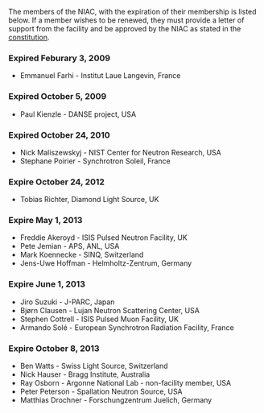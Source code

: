 The members of the NIAC, with the expiration of their membership is listed below. If a member wishes to be renewed, they must provide a letter of support from the facility and be approved by the NIAC as stated in the [[NIAC|constitution]].

===Expired Feburary 3, 2009===
*Emmanuel Farhi - Institut Laue Langevin, France

===Expired October 5, 2009===
*Paul Kienzle - DANSE project, USA

===Expired October 24, 2010===
*Nick Maliszewskyj - NIST Center for Neutron Research, USA
*Stephane Poirier - Synchrotron Soleil, France

===Expire October 24, 2012===
*Tobias Richter, Diamond Light Source, UK

===Expire May 1, 2013===
*Freddie Akeroyd - ISIS Pulsed Neutron Facility, UK 
*Pete Jemian - APS, ANL, USA
*Mark Koennecke - SINQ, Switzerland 
*Jens-Uwe Hoffman - Helmholtz-Zentrum, Germany

===Expire June 1, 2013===
*Jiro Suzuki - J-PARC, Japan
*Bjørn Clausen - Lujan Neutron Scattering Center, USA
*Stephen Cottrell - ISIS Pulsed Muon Facility, UK
*Armando Solé - European Synchrotron Radiation Facility, France

===Expire October 8, 2013===
*Ben Watts - Swiss Light Source, Switzerland
*Nick Hauser - Bragg Institute, Australia 
*Ray Osborn - Argonne National Lab - non-facility member, USA
*Peter Peterson - Spallation Neutron Source, USA 
*Matthias Drochner - Forschungzentrum Juelich, Germany